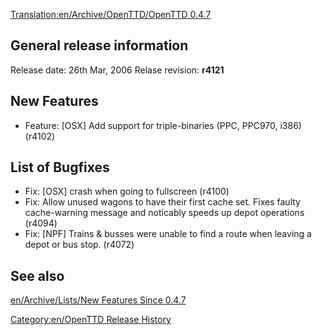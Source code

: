 [[Translation:en/Archive/OpenTTD/OpenTTD 0.4.7]]
[[Category:en/OpenTTD Release History]]

==General release information==
Release date: 26th Mar, 2006
Relase revision: '''r4121'''

==New Features==
*Feature: [OSX] Add support for triple-binaries (PPC, PPC970, i386) (r4102) 

==List of Bugfixes==
*Fix: [OSX] crash when going to fullscreen (r4100) 
*Fix: Allow unused wagons to have their first cache set. Fixes faulty cache-warning message and noticably speeds up depot operations (r4094) 
*Fix: [NPF] Trains & busses were unable to find a route when leaving a depot or bus stop. (r4072)

==See also==
[[en/Archive/Lists/New Features Since 0.4.7]]